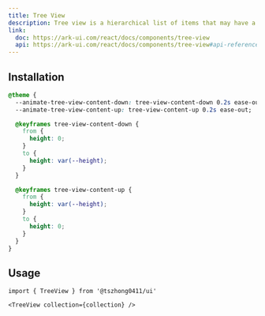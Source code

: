 ```yaml
---
title: Tree View
description: Tree view is a hierarchical list of items that may have a parent-child relationship where children can be toggled into view by expanding or collapsing their parent item.
link:
  doc: https://ark-ui.com/react/docs/components/tree-view
  api: https://ark-ui.com/react/docs/components/tree-view#api-reference
---
```


<ComponentPreview name='tree-view/tree-view' />

## Installation

<Installation name='tree-view' type='ui' />

```css title='app/globals.css'
@theme {
  --animate-tree-view-content-down: tree-view-content-down 0.2s ease-out;
  --animate-tree-view-content-up: tree-view-content-up 0.2s ease-out;

  @keyframes tree-view-content-down {
    from {
      height: 0;
    }
    to {
      height: var(--height);
    }
  }

  @keyframes tree-view-content-up {
    from {
      height: var(--height);
    }
    to {
      height: 0;
    }
  }
}
```

## Usage

```tsx
import { TreeView } from '@tszhong0411/ui'
```

```tsx
<TreeView collection={collection} />
```
